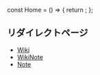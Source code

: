 const Home = () => {
  return <Redirect to="/personal/wikinote/levelup" />;
};

## リダイレクトページ
 - [Wiki](/personal/wiki/levelup)
 - [WikiNote](/personal/wikinote/levelup)
 - [Note](/personal/note/levelup)
